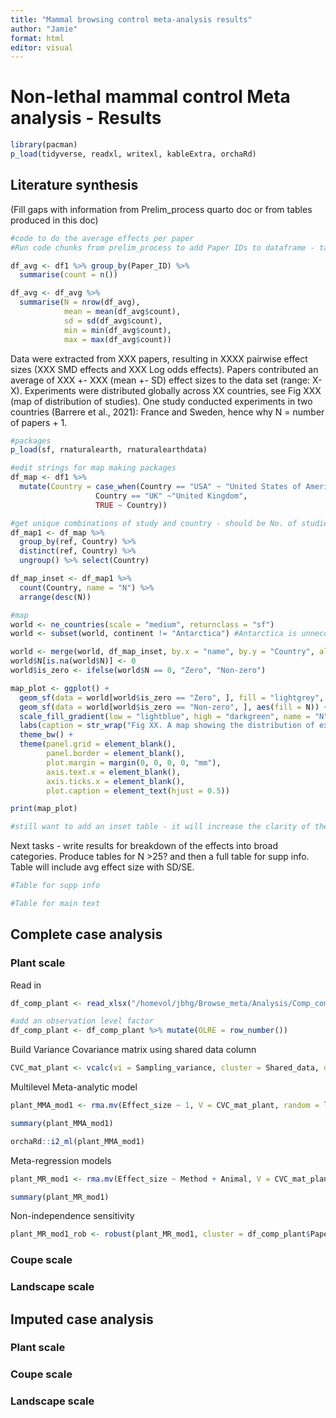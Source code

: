 ```yaml
---
title: "Mammal browsing control meta-analysis results"
author: "Jamie"
format: html
editor: visual
---
```


# Non-lethal mammal control Meta analysis - Results

```r
library(pacman)
p_load(tidyverse, readxl, writexl, kableExtra, orchaRd)
```

## Literature synthesis

(Fill gaps with information from Prelim_process quarto doc or from tables produced in this doc)

```r
#code to do the average effects per paper
#Run code chunks from prelim_process to add Paper IDs to dataframe - take df1

df_avg <- df1 %>% group_by(Paper_ID) %>% 
  summarise(count = n())

df_avg <- df_avg %>% 
  summarise(N = nrow(df_avg),
            mean = mean(df_avg$count),
            sd = sd(df_avg$count),
            min = min(df_avg$count),
            max = max(df_avg$count))
```

Data were extracted from XXX papers, resulting in XXXX pairwise effect sizes (XXX SMD effects and XXX Log odds effects). Papers contributed an average of XXX +- XXX (mean +- SD) effect sizes to the data set (range: X-X). Experiments were distributed globally across XX countries, see Fig XXX (map of distribution of studies). One study conducted experiments in two countries (Barrere et al., 2021): France and Sweden, hence why N = number of papers + 1.

```r
#packages
p_load(sf, rnaturalearth, rnaturalearthdata)

#edit strings for map making packages
df_map <- df1 %>% 
  mutate(Country = case_when(Country == "USA" ~ "United States of America",
                   Country == "UK" ~"United Kingdom",
                   TRUE ~ Country))

#get unique combinations of study and country - should be No. of studies + 1 because of Barrere et al
df_map1 <- df_map %>% 
  group_by(ref, Country) %>% 
  distinct(ref, Country) %>% 
  ungroup() %>% select(Country)

df_map_inset <- df_map1 %>% 
  count(Country, name = "N") %>% 
  arrange(desc(N))

#map
world <- ne_countries(scale = "medium", returnclass = "sf")
world <- subset(world, continent != "Antarctica") #Antarctica is unnecessary for this map - no forests

world <- merge(world, df_map_inset, by.x = "name", by.y = "Country", all.x = TRUE)
world$N[is.na(world$N)] <- 0
world$is_zero <- ifelse(world$N == 0, "Zero", "Non-zero")

map_plot <- ggplot() +
  geom_sf(data = world[world$is_zero == "Zero", ], fill = "lightgrey", color = "black") +
  geom_sf(data = world[world$is_zero == "Non-zero", ], aes(fill = N)) +
  scale_fill_gradient(low = "lightblue", high = "darkgreen", name = "N") +
  labs(caption = str_wrap("Fig XX. A map showing the distribution of experimental locations globally. Grey denotes N = 0. Inset table shows the number of papers that conducted experiments in given countries; note that N = No. of papers + 1 as Barrere et al. (2021) conducted experiments in both France and Sweden.", width = 110)) +
  theme_bw() +
  theme(panel.grid = element_blank(),
        panel.border = element_blank(),
        plot.margin = margin(0, 0, 0, 0, "mm"),
        axis.text.x = element_blank(),
        axis.ticks.x = element_blank(),
        plot.caption = element_text(hjust = 0.5))

print(map_plot)

#still want to add an inset table - it will increase the clarity of the figure as some of the small numbers are not easy to discern based solely on colour or make USA single colour then the others will be spread better?
```

Next tasks - write results for breakdown of the effects into broad categories. Produce tables for N \>25? and then a full table for supp info. Table will include avg effect size with SD/SE.

```r
#Table for supp info 

```

```r
#Table for main text


```

## Complete case analysis

### Plant scale

Read in

```r
df_comp_plant <- read_xlsx("/homevol/jbhg/Browse_meta/Analysis/Comp_comb_plant.xlsx")

#add an observation level factor
df_comp_plant <- df_comp_plant %>% mutate(OLRE = row_number())
```

Build Variance Covariance matrix using shared data column

```r
CVC_mat_plant <- vcalc(vi = Sampling_variance, cluster = Shared_data, data = df_comp_plant, rho = 0.5)
```
Multilevel Meta-analytic model

```r
plant_MMA_mod1 <- rma.mv(Effect_size ~ 1, V = CVC_mat_plant, random = list(~1|Paper_ID, ~1|Repeat_measures, ~1|Plant_genus, ~1|OLRE), data = df_comp_plant)

summary(plant_MMA_mod1)

orchaRd::i2_ml(plant_MMA_mod1)
```

Meta-regression models

```r
plant_MR_mod1 <- rma.mv(Effect_size ~ Method + Animal, V = CVC_mat_plant, test = "t", dfs = "contain", random = list(~1|Paper_ID, ~1|Repeat_measures, ~1|Plant_genus, ~1|OLRE), data = df_comp_plant)

summary(plant_MR_mod1)
```

Non-independence sensitivity

```r
plant_MR_mod1_rob <- robust(plant_MR_mod1, cluster = df_comp_plant$Paper_ID)
```

### Coupe scale

### Landscape scale

## Imputed case analysis

### Plant scale

### Coupe scale

### Landscape scale


